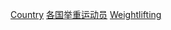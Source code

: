 {{Categories by country|nocat}}
{{Parent category}}
{{Commons category|Olympic weightlifters by country}}

[[Category:奧運舉重運動員|Country]]
[[Category:各国举重运动员|]]
[[Category:夏季奧運各國各項目運動員|Weightlifting]]